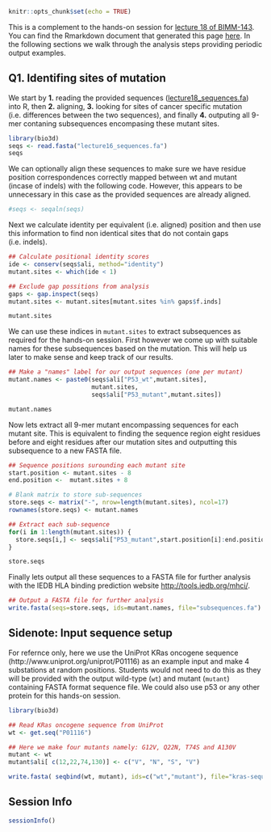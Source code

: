 ```r
knitr::opts_chunk$set(echo = TRUE)
```

This is a complement to the hands-on session for [lecture 18 of BIMM-143 ](https://bioboot.github.io/bggn143_W17/lectures/#18). You can find the Rmarkdown document that generated this page [here](https://bioboot.github.io/bggn213_f17/class-material/lecture16_Q1_example.Rmd). In the following sections we walk through the analysis steps providing periodic output examples.

## Q1. Identifing sites of mutation 
We start by **1.** reading the provided sequences ([lecture18_sequences.fa](https://bioboot.github.io/bimm143_W18/class-material/lecture18_sequences.fa)) into R, then **2.** aligning, **3.** looking for sites of cancer specific mutation (i.e. differences between the two sequences), and finally **4.** outputing all 9-mer contaning subsequences encompasing these mutant sites.   



```r
library(bio3d)
seqs <- read.fasta("lecture16_sequences.fa")
seqs
```

We can optionally align these sequences to make sure we have residue position correspondences correctly mapped between wt and mutant (incase of indels) with the following code. However, this appears to be unnecessary in this case as the provided sequences are already aligned. 

```r
#seqs <- seqaln(seqs)
```

Next we calculate identity per equivalent (i.e. aligned) position and then use this information to find non identical sites that do not contain gaps (i.e. indels).

```r
## Calculate positional identity scores
ide <- conserv(seqs$ali, method="identity")
mutant.sites <- which(ide < 1) 

## Exclude gap possitions from analysis
gaps <- gap.inspect(seqs)
mutant.sites <- mutant.sites[mutant.sites %in% gaps$f.inds]

mutant.sites
```

We can use these indices in `mutant.sites` to extract subsequences as required for the hands-on session. First however we come up with suitable names for these subsequences based on the mutation. This will help us later to make sense and keep track of our results.

```r
## Make a "names" label for our output sequences (one per mutant)
mutant.names <- paste0(seqs$ali["P53_wt",mutant.sites],
                       mutant.sites,
                       seqs$ali["P53_mutant",mutant.sites])

mutant.names
```

Now lets extract all 9-mer mutant encompassing sequences for each mutant site. This is equivalent to finding the sequence region eight residues before and eight residues after our mutation sites and outputting this subsequence to a new FASTA file.

```r
## Sequence positions surounding each mutant site
start.position <- mutant.sites - 8
end.position <-  mutant.sites + 8

# Blank matrix to store sub-sequences
store.seqs <- matrix("-", nrow=length(mutant.sites), ncol=17)
rownames(store.seqs) <- mutant.names

## Extract each sub-sequence
for(i in 1:length(mutant.sites)) {
  store.seqs[i,] <- seqs$ali["P53_mutant",start.position[i]:end.position[i]]
}

store.seqs
```

Finally lets output all these sequences to a FASTA file for further analysis with the IEDB HLA binding prediction website [http://tools.iedb.org/mhci/](http://tools.iedb.org/mhci/).  

```r
## Output a FASTA file for further analysis
write.fasta(seqs=store.seqs, ids=mutant.names, file="subsequences.fa")

```


## Sidenote: Input sequence setup

For refernce only, here we use the UniProt KRas oncogene sequence (http://www.uniprot.org/uniprot/P01116) as an example input and make 4 substations at random positions. Students would not need to do this as they will be provided with the output wild-type (`wt`) and mutant (`mutant`) containing FASTA format sequence file. We could also use p53 or any other protein for this hands-on session.

```r
library(bio3d)

## Read KRas oncogene sequence from UniProt
wt <- get.seq("P01116")

## Here we make four mutants namely: G12V, Q22N, T74S and A130V
mutant <- wt
mutant$ali[ c(12,22,74,130)] <- c("V", "N", "S", "V")

write.fasta( seqbind(wt, mutant), ids=c("wt","mutant"), file="kras-sequences.fa")
```

## Session Info
```r
sessionInfo()
```
